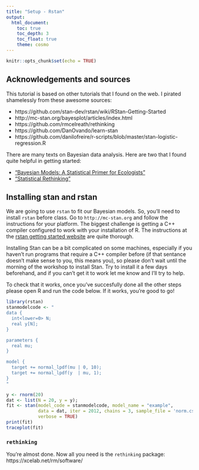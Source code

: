 ```yaml
---
title: "Setup - Rstan"
output: 
  html_document: 
    toc: true
    toc_depth: 3
    toc_float: true
    theme: cosmo
---
```


```r
knitr::opts_chunk$set(echo = TRUE)
```

## Acknowledgements and sources

This tutorial is based on other tutorials that I found on the web. I pirated shamelessly from these awesome sources:

  - https://github.com/stan-dev/rstan/wiki/RStan-Getting-Started
  - http://mc-stan.org/bayesplot/articles/index.html
  - https://github.com/rmcelreath/rethinking
  - https://github.com/DanOvando/learn-stan
  - https://github.com/danilofreire/r-scripts/blob/master/stan-logistic-regression.R

There are many texts on Bayesian data analysis. Here are two that I found quite helpful in getting started:

  - ["Bayesian Models: A Statistical Primer for Ecologists"](https://press.princeton.edu/titles/10523.html)
  - ["Statistical Rethinking"](http://xcelab.net/rm/statistical-rethinking/)

## Installing stan and rstan

We are going to use ``rstan`` to fit our Bayesian models. So, you'll need to install ``rstan`` before class. Go to ``http://mc-stan.org`` and follow the instructions for your platform. The biggest challenge is getting a C++ compiler configured to work with your installation of R. The instructions at the [rstan getting started website](https://github.com/stan-dev/rstan/wiki/RStan-Getting-Started) are quite thorough. 

Installing Stan can be a bit complicated on some machines, especially if you haven't run programs that require a C++ compiler before (if that sentance doesn't make sense to you, this means you), so please don't wait until the morning of the workshop to install Stan. Try to install it a few days beforehand, and if you can't get it to work let me know and I'll try to help. 

To check that it works, once you've succesfully done all the other steps please open R and run the code below. If it works, you're good to go!

```r
library(rstan)
stanmodelcode <- "
data {
  int<lower=0> N;
  real y[N];
} 

parameters {
  real mu;
} 

model {
  target += normal_lpdf(mu | 0, 10);
  target += normal_lpdf(y  | mu, 1);
} 
"

y <- rnorm(20) 
dat <- list(N = 20, y = y); 
fit <- stan(model_code = stanmodelcode, model_name = "example", 
            data = dat, iter = 2012, chains = 3, sample_file = 'norm.csv',
            verbose = TRUE) 
print(fit)
traceplot(fit)

```

### `rethinking`

You're almost done. Now all you need is the `rethinking` package:  
https://xcelab.net/rm/software/
